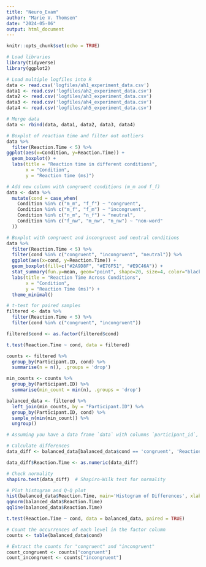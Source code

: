 ```yaml
---
title: "Neuro_Exam"
author: "Marie V. Thomsen"
date: "2024-05-06"
output: html_document
---
```


```r
knitr::opts_chunk$set(echo = TRUE)
```

```r
# Load libraries
library(tidyverse)
library(ggplot2)
```


```r
# Load multiple logfiles into R
data <- read.csv('logfiles/ah1_experiment_data.csv')
data1 <- read.csv('logfiles/ah2_experiment_data.csv')
data2 <- read.csv('logfiles/ah3_experiment_data.csv')
data3 <- read.csv('logfiles/ah4_experiment_data.csv')
data4 <- read.csv('logfiles/ah5_experiment_data.csv')

# Merge data
data <- rbind(data, data1, data2, data3, data4)
```

```r
# Boxplot of reaction time and filter out outliers
data %>%
  filter(Reaction.Time < 5) %>%
ggplot(aes(x=Condition, y=Reaction.Time)) +
  geom_boxplot() +
  labs(title = "Reaction time in different conditions",
       x = "Condition",
       y = "Reaction time (ms)")
```

```r
# Add new column with congruent conditions (m_m and f_f)
data <- data %>% 
  mutate(cond = case_when(
    Condition %in% c("m_m", "f_f") ~ "congruent",
    Condition %in% c("m_f", "f_m") ~ "incongruent",
    Condition %in% c("n_m", "n_f") ~ "neutral",
    Condition %in% c("f_nw", "m_nw", "n_nw") ~ "non-word"
  ))
```

```r
# Boxplot with congruent and incongruent and neutral conditions
data %>%
  filter(Reaction.Time < 5) %>%
  filter(cond %in% c("congruent", "incongruent", "neutral")) %>% 
  ggplot(aes(x=cond, y=Reaction.Time)) +
  geom_boxplot(fill=c("#2A9D8F", "#E76F51", "#E9C46A")) +
  stat_summary(fun.y=mean, geom="point", shape=20, size=4, color="black") +
  labs(title = "Reaction Time Across Conditions",
       x = "Condition",
       y = "Reaction Time (ms)") +
  theme_minimal()
```

```r
# t-test for paired samples
filtered <- data %>%
  filter(Reaction.Time < 5) %>%
  filter(cond %in% c("congruent", "incongruent"))

filtered$cond <- as.factor(filtered$cond)

t.test(Reaction.Time ~ cond, data = filtered)
```


```r
counts <- filtered %>%
  group_by(Participant.ID, cond) %>%
  summarise(n = n(), .groups = 'drop')

min_counts <- counts %>%
  group_by(Participant.ID) %>%
  summarise(min_count = min(n), .groups = 'drop')

balanced_data <- filtered %>%
  left_join(min_counts, by = "Participant.ID") %>%
  group_by(Participant.ID, cond) %>%
  sample_n(min(min_count)) %>%
  ungroup()
```

```r
# Assuming you have a data frame `data` with columns `participant_id`, `condition`, and `reaction_time`

# Calculate differences
data_diff <- balanced_data[balanced_data$cond == 'congruent', 'Reaction.Time'] - balanced_data[balanced_data$cond == 'incongruent', 'Reaction.Time']

data_diff$Reaction.Time <- as.numeric(data_diff)

# Check normality
shapiro.test(data_diff)  # Shapiro-Wilk test for normality

# Plot histogram and Q-Q plot
hist(balanced_data$Reaction.Time, main='Histogram of Differences', xlab='Difference in Reaction Time')
qqnorm(balanced_data$Reaction.Time)
qqline(balanced_data$Reaction.Time)
```


```r
t.test(Reaction.Time ~ cond, data = balanced_data, paired = TRUE)
```

```r
# Count the occurrences of each level in the factor column
counts <- table(balanced_data$cond)

# Extract the counts for "congruent" and "incongruent"
count_congruent <- counts["congruent"]
count_incongruent <- counts["incongruent"]

```

